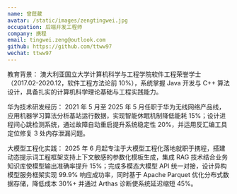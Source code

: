 ```yaml
---
name: 曾莛葳
avatar: /static/images/zengtingwei.jpg
occupation: 后端开发工程师
company: 携程
email: tingwei.zeng@outlook.com
github: https://github.com/ttww97
wechat: ttww97
---
```


教育背景：
澳大利亚国立大学计算机科学与工程学院软件工程荣誉学士（2017.02-2020.12，软件工程方法论前 10%），系统掌握 Java 开发与 C++ 算法设计，具备扎实的计算机科学理论基础与工程实践能力。

华为技术研发经历：
2021 年 5 月至 2025 年 5 月任职于华为无线网络产品线，应用机器学习算法分析基站运行数据，实现智能休眠机制降低能耗 15%；设计进程间心跳检测系统，通过故障自动重启提升系统稳定性 20%，并运用反汇编工具定位修复 3 处内存泄漏问题。

大模型工程化实践：
2025 年 6 月起专注于大模型工程化落地就职于携程，搭建动态提示词工程框架支持上下文敏感的参数化模板生成，集成 RAG 技术结合业务知识库使模型输出准确率提升 15%；完成多模态大模型 API 统一对接，设计异构模型服务框架实现 99.9% 响应成功率，同时基于 Apache Parquet 优化分布式数据存储，降低成本 30%+ 并通过 Arthas 诊断使系统延迟缩短 45%。
